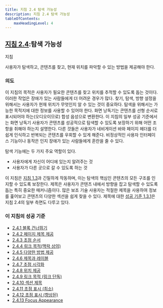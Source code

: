 ```yaml
---
title: 지침 2.4 탐색 가능성
description: 지침 2.4 탐색 가능성
tableOfContents:
    maxHeadingLevel: 4
---
```



## [지침 2.4](https://w3.org/TR/WCAG22#navigable):탐색 가능성

지침

사용자가 탐색하고, 콘텐츠를 찾고, 현재 위치를 파악할 수 있는 방법을 제공해야 한다.</dd>
</dl>

### 의도

이 지침의 목적은 사용자가 필요한 콘텐츠를 찾고 위치를 추적할 수 있도록 돕는 것이다. 이러한 작업은 장애가 있는 사람들에게 더 어려운 경우가 많다. 찾기, 탐색, 방향 설정을 위해서는 사용자가 현재 위치가 무엇인지 알 수 있는 것이 중요하다. 탐색을 위해서는 가능한 목적지에 대한 정보를 사용할 수 있어야 한다. 화면 낭독기는 콘텐츠를 선형 순서로 표시되어야 하는(오디오이므로) 합성 음성으로 변환한다. 이 지침의 일부 성공 기준에서는 화면 낭독기 사용자가 콘텐츠를 성공적으로 탐색할 수 있도록 보장하기 위해 어떤 조항을 취해야 하는지 설명한다. 다른 것들은 사용자가 네비게이션 바와 페이지 헤더를 더 쉽게 인식하고 반복되는 콘텐츠를 우회할 수 있게 해준다. 비정상적인 사용자 인터페이스 기능이나 동작은 인지 장애가 있는 사람들에게 혼란을 줄 수 있다.

탐색 기능에는 두 가지 주요 역할이 있다.

*   사용자에게 자신이 어디에 있는지 알려주는 것
*   사용자가 다른 곳으로 갈 수 있도록 하는 것

이 지침은 [지침 1.3](adaptable)과 긴밀하게 작동하며, 이는 탐색의 핵심인 콘텐츠의 모든 구조를 인지할 수 있도록 보장한다. 제목은 사용자가 콘텐츠 내에서 방향을 잡고 탐색할 수 있도록 돕는 특히 중요한 매커니즘이다. 많은 보조 기술 사용자는 적절한 제목을 사용하여 정보를 훑어보고 콘텐츠의 다양한 섹션을 쉽게 찾을 수 있다. 제목에 대한 [성공 기준 1.3.1](info-and-relationships)은 지침 2.4의 일부 측면도 다루고 있다.

### 이 지침의 성공 기준

*   [2.4.1 블록 건너뛰기](bypass-blocks)
*   [2.4.2 페이지 제목 제공](page-titled)
*   [2.4.3 초점 순서](focus-order)
*   [2.4.4 링크 목적(맥락 상의)](link-purpose-in-context)
*   [2.4.5 다양한 방법 제공](multiple-ways)
*   [2.4.6 제목과 레이블](headings-and-labels)
*   [2.4.7 초점 시각화](focus-visible)
*   [2.4.8 위치 제공](location)
*   [2.4.9 링크 목적 (링크 단독)](link-purpose-link-only)
*   [2.4.10 섹션 제목](section-headings)
*   [2.4.11 초점 표시 (최소)](focus-not-obscured-minimum)
*   [2.4.12 초점 표시 (향상된)](focus-not-obscured-enhanced)
*   [2.4.13 Focus Appearance](focus-appearance)

